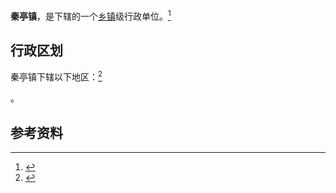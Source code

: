 {{中国乡级行政区|62/05/21/104/000}}

'''秦亭镇'''，是{{PRC admin/fullname|62/05/21/104/000|3}}下辖的一个[[乡镇|乡镇]]级行政单位。<ref>{{PRC admin/ref sgc|{{PRC admin/parent|62/05/21/104/000}}}}</ref>

== 行政区划 ==

秦亭镇下辖以下地区：<ref>{{PRC admin/ref sgc|62/05/21/104/000}}</ref>

{{PRC admin/children|62/05/21/104/000}}。

== 参考资料 ==

{{reflist}}

{{行政区划小作品}}
{{PRC admin/navcat|62/05/21/104/000}}